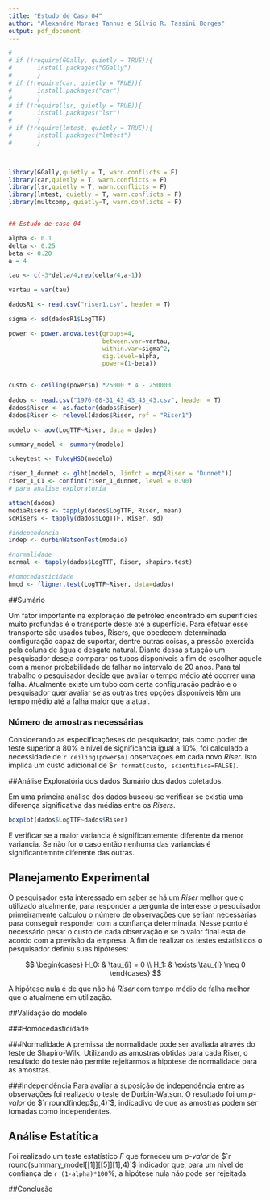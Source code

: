 ```yaml
---
title: "Estudo de Caso 04"
author: "Alexandre Moraes Tannus e Sílvio R. Tassini Borges"
output: pdf_document
---
```

```r
# 
# if (!require(GGally, quietly = TRUE)){
#       install.packages("GGally")
#       }
# if (!require(car, quietly = TRUE)){
#       install.packages("car")
#       }
# if (!require(lsr, quietly = TRUE)){
#       install.packages("lsr")
#       }
# if (!require(lmtest, quietly = TRUE)){
#       install.packages("lmtest")
#       }


  
library(GGally,quietly = T, warn.conflicts = F) 
library(car,quietly = T, warn.conflicts = F) 
library(lsr,quietly = T, warn.conflicts = F) 
library(lmtest, quietly = T, warn.conflicts = F)
library(multcomp, quietly=T, warn.conflicts = F)


## Estudo de caso 04 

alpha <- 0.1
delta <- 0.25
beta <- 0.20
a = 4

tau <- c(-3*delta/4,rep(delta/4,a-1))

vartau = var(tau)

dadosR1 <- read.csv("riser1.csv", header = T)

sigma <- sd(dadosR1$LogTTF)

power <- power.anova.test(groups=4,
                          between.var=vartau,
                          within.var=sigma^2,
                          sig.level=alpha,
                          power=(1-beta))


custo <- ceiling(power$n) *25000 * 4 - 250000
  
dados <- read.csv("1976-08-31_43_43_43_43.csv", header = T)
dados$Riser <- as.factor(dados$Riser)
dados$Riser <- relevel(dados$Riser, ref = "Riser1")

modelo <- aov(LogTTF~Riser, data = dados)

summary_model <- summary(modelo)

tukeytest <- TukeyHSD(modelo)                      

riser_1_dunnet <- glht(modelo, linfct = mcp(Riser = "Dunnet"))
riser_1_CI <- confint(riser_1_dunnet, level = 0.90)
# para analise exploratoria

attach(dados)
mediaRisers <- tapply(dados$LogTTF, Riser, mean)
sdRisers <- tapply(dados$LogTTF, Riser, sd)

#independencia
indep <- durbinWatsonTest(modelo)

#normalidade
normal <- tapply(dados$LogTTF, Riser, shapiro.test)

#homocedasticidade
hmcd <- fligner.test(LogTTF~Riser, data=dados)
```

##Sumário

Um fator importante na exploração de petróleo encontrado em superificies muito profundas é o transporte deste até a superfície. Para efetuar esse transporte são usados tubos, Risers, que obedecem determinada configuração capaz de suportar, dentre outras coisas, a pressão exercida pela coluna de água e desgate natural. Diante dessa situação um pesquisador deseja comparar os tubos disponíveis a fim de escolher aquele com a menor probabilidade de falhar no intervalo de 20 anos. Para tal trabalho o pesquisador decide que avaliar o tempo médio até ocorrer uma falha. 
Atualmente existe um tubo com certa configuração padrão e o pesquisador quer avaliar se as outras tres opções disponíveis têm um tempo médio até a falha maior que a atual.


### Número de amostras necessárias

Considerando as especificaçõeses do pesquisador, tais como poder de teste superior a 80% e nível de significancia igual a 10%, foi calculado a necessidade de `r ceiling(power$n)` observaçoes em cada novo *Riser*. Isto implica um custo adicional de $`r format(custo, scientifica=FALSE)`.

##Análise Exploratória dos dados
Sumário dos dados coletados.

Em uma primeira análise dos dados buscou-se verificar se existia uma diferença significativa das médias entre os *Risers*.

```r

boxplot(dados$LogTTF~dados$Riser)
```

E verificar se a maior variancia é significantemente diferente da menor variancia. 
Se não for o caso então nenhuma das variancias é significantemnte diferente das outras.


## Planejamento Experimental
O pesquisador esta interessado em saber se há um *Riser* melhor que o utilizado atualmente, para responder a pergunta de interesse o pesquisador primeiramente calculou o número de observações que seriam necessárias para conseguir responder com a confiança determinada. Nesse ponto é necessário pesar o custo de cada observação e se o valor final esta de acordo com a previsão da empresa. A fim de realizar os testes estatísticos o pesquisador definiu suas hipóteses:

$$
\begin{cases}
  H_0: & \tau_{i} = 0 \\ 
  H_1: & \exists \tau_{i} \neq 0
\end{cases}
$$

A hipótese nula é de que não há *Riser* com tempo médio de falha melhor que o atualmene em utilização.

##Validação do modelo

###Homocedasticidade


###Normalidade
A premissa de normalidade pode ser avaliada através do teste de Shapiro-Wilk. Utilizando as amostras obtidas para cada Riser, o resultado do teste não permite rejeitarmos a hipotese de normalidade para as amostras.


###Independência
Para avaliar a suposição de independência entre as observações foi realizado o teste de Durbin-Watson. O resultado foi um *p-valor* de $`r round(indep$p,4)`$, indicadivo de que as amostras podem ser tomadas como independentes.


## Análise Estatítica
Foi realizado um teste estatístico *F* que forneceu  um *p-valor* de $`r round(summary_model[[1]][[5]][1],4)`$ indicador que, para um nível de confiança de `r (1-alpha)*100`%, a hipótese nula não pode ser rejeitada.


##Conclusão


